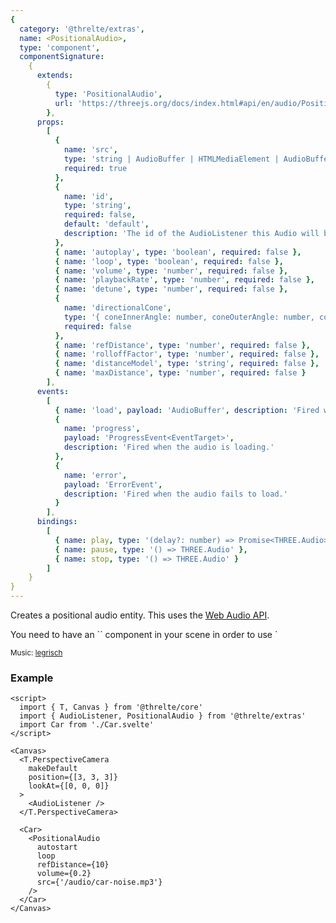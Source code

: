 ```yaml
---
{
  category: '@threlte/extras',
  name: <PositionalAudio>,
  type: 'component',
  componentSignature:
    {
      extends:
        {
          type: 'PositionalAudio',
          url: 'https://threejs.org/docs/index.html#api/en/audio/PositionalAudio'
        },
      props:
        [
          {
            name: 'src',
            type: 'string | AudioBuffer | HTMLMediaElement | AudioBufferSourceNode | MediaStream',
            required: true
          },
          {
            name: 'id',
            type: 'string',
            required: false,
            default: 'default',
            description: 'The id of the AudioListener this Audio will be attached to.'
          },
          { name: 'autoplay', type: 'boolean', required: false },
          { name: 'loop', type: 'boolean', required: false },
          { name: 'volume', type: 'number', required: false },
          { name: 'playbackRate', type: 'number', required: false },
          { name: 'detune', type: 'number', required: false },
          {
            name: 'directionalCone',
            type: '{ coneInnerAngle: number, coneOuterAngle: number, coneOuterGain: number }',
            required: false
          },
          { name: 'refDistance', type: 'number', required: false },
          { name: 'rolloffFactor', type: 'number', required: false },
          { name: 'distanceModel', type: 'string', required: false },
          { name: 'maxDistance', type: 'number', required: false }
        ],
      events:
        [
          { name: 'load', payload: 'AudioBuffer', description: 'Fired when the audio has loaded.' },
          {
            name: 'progress',
            payload: 'ProgressEvent<EventTarget>',
            description: 'Fired when the audio is loading.'
          },
          {
            name: 'error',
            payload: 'ErrorEvent',
            description: 'Fired when the audio fails to load.'
          }
        ],
      bindings:
        [
          { name: play, type: '(delay?: number) => Promise<THREE.Audio>' },
          { name: pause, type: '() => THREE.Audio' },
          { name: stop, type: '() => THREE.Audio' }
        ]
    }
}
---
```


Creates a positional audio entity.
This uses the [Web Audio API](https://developer.mozilla.org/en-US/Web/API/Web_Audio_API).

<Tip type="warning">
You need to have an `<AudioListener>` component in your scene in order to use `<Audio>`and `<PositionalAudio>`components. The `<AudioListener>` component needs to be mounted *before* any `<Audio>` or `<PositionalAudio>` components:

```svelte
<T.PerspectiveCamera makeDefault>
  <AudioListener />
</T.PerspectiveCamera>

<PositionalAudio />
```

</Tip>

<Example path="extras/positional-audio" />

<small>Music: [legrisch](https://legrisch.com)</small>

### Example

```svelte
<script>
  import { T, Canvas } from '@threlte/core'
  import { AudioListener, PositionalAudio } from '@threlte/extras'
  import Car from './Car.svelte'
</script>

<Canvas>
  <T.PerspectiveCamera
    makeDefault
    position={[3, 3, 3]}
    lookAt={[0, 0, 0]}
  >
    <AudioListener />
  </T.PerspectiveCamera>

  <Car>
    <PositionalAudio
      autostart
      loop
      refDistance={10}
      volume={0.2}
      src={'/audio/car-noise.mp3'}
    />
  </Car>
</Canvas>
```
